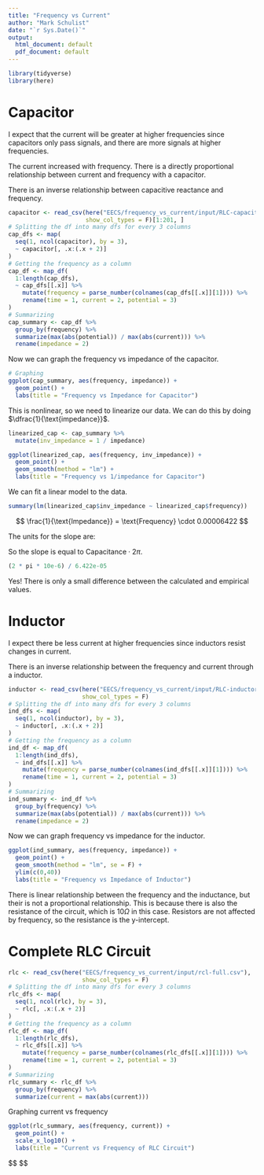 ```yaml
---
title: "Frequency vs Current"
author: "Mark Schulist"
date: "`r Sys.Date()`"
output:
  html_document: default
  pdf_document: default
---
```


```r
library(tidyverse)
library(here)
```

# Capacitor 

I expect that the current will be greater at higher frequencies since capacitors only pass signals, and there are more signals at higher frequencies. 

The current increased with frequency. There is a directly proportional relationship between current and frequency with a capacitor. 

 
\begin{align*}
X_c &= \frac{1}{2\pi f C} \\
&= \frac{[s]}{[F]} \\
&= \frac{[s][V]}{[C]} \\
&= \frac{[V]}{[A]}
\end{align*}
 

There is an inverse relationship between capacitive reactance and frequency. 
```r
capacitor <- read_csv(here("EECS/frequency_vs_current/input/RLC-capacitor.csv"), 
                      show_col_types = F)[1:201, ]
# Splitting the df into many dfs for every 3 columns
cap_dfs <- map(
  seq(1, ncol(capacitor), by = 3),
  ~ capacitor[, .x:(.x + 2)]
)
# Getting the frequency as a column
cap_df <- map_df(
  1:length(cap_dfs),
  ~ cap_dfs[[.x]] %>%
    mutate(frequency = parse_number(colnames(cap_dfs[[.x]][1]))) %>%
    rename(time = 1, current = 2, potential = 3)
)
# Summarizing
cap_summary <- cap_df %>%
  group_by(frequency) %>%
  summarize(max(abs(potential)) / max(abs(current))) %>%
  rename(impedance = 2)
```

Now we can graph the frequency vs impedance of the capacitor. 
```r
# Graphing
ggplot(cap_summary, aes(frequency, impedance)) +
  geom_point() +
  labs(title = "Frequency vs Impedance for Capacitor")
```

This is nonlinear, so we need to linearize our data. We can do this by doing $\dfrac{1}{\text{impedance}}$. 
```r
linearized_cap <- cap_summary %>%
  mutate(inv_impedance = 1 / impedance)

ggplot(linearized_cap, aes(frequency, inv_impedance)) +
  geom_point() +
  geom_smooth(method = "lm") +
  labs(title = "Frequency vs 1/impedance for Capacitor")
```

We can fit a linear model to the data. 
```r
summary(lm(linearized_cap$inv_impedance ~ linearized_cap$frequency))
```

$$
\frac{1}{\text{Impedance}} = \text{Frequency} \cdot 0.00006422
$$

The units for the slope are:

\begin{gather*}
\frac{1}{\text{impedance} \cdot \text{frequency}} \\
{[s]^2}
\end{gather*}

\begin{align*}
X_c &= \frac{1}{2\pi f C} \\
\frac{1}{X_c} &= 2\pi f C
\end{align*}
 

So the slope is equal to $\text{Capacitance} \cdot 2\pi$. 

```r
(2 * pi * 10e-6) / 6.422e-05
```

Yes! There is only a small difference between the calculated and empirical values. 

# Inductor

I expect there be less current at higher frequencies since inductors resist changes in current. 

There is an inverse relationship between the frequency and current through a inductor. 

```r
inductor <- read_csv(here("EECS/frequency_vs_current/input/RLC-inductor.csv"), 
                     show_col_types = F)
# Splitting the df into many dfs for every 3 columns
ind_dfs <- map(
  seq(1, ncol(inductor), by = 3),
  ~ inductor[, .x:(.x + 2)]
)
# Getting the frequency as a column
ind_df <- map_df(
  1:length(ind_dfs),
  ~ ind_dfs[[.x]] %>%
    mutate(frequency = parse_number(colnames(ind_dfs[[.x]][1]))) %>%
    rename(time = 1, current = 2, potential = 3)
)
# Summarizing
ind_summary <- ind_df %>%
  group_by(frequency) %>%
  summarize(max(abs(potential)) / max(abs(current))) %>%
  rename(impedance = 2)
```

Now we can graph frequency vs impedance for the inductor. 

```r
ggplot(ind_summary, aes(frequency, impedance)) +
  geom_point() +
  geom_smooth(method = "lm", se = F) +
  ylim(c(0,40))
  labs(title = "Frequency vs Impedance of Inductor")
```

There is linear relationship between the frequency and the inductance, but their is not a proportional relationship. This is because there is also the resistance of the circuit, which is $10 \Omega$ in this case. Resistors are not affected by frequency, so the resistance is the y-intercept. 

# Complete RLC Circuit

```r
rlc <- read_csv(here("EECS/frequency_vs_current/input/rcl-full.csv"), 
                     show_col_types = F)
# Splitting the df into many dfs for every 3 columns
rlc_dfs <- map(
  seq(1, ncol(rlc), by = 3),
  ~ rlc[, .x:(.x + 2)]
)
# Getting the frequency as a column
rlc_df <- map_df(
  1:length(rlc_dfs),
  ~ rlc_dfs[[.x]] %>%
    mutate(frequency = parse_number(colnames(rlc_dfs[[.x]][1]))) %>%
    rename(time = 1, current = 2, potential = 3)
)
# Summarizing
rlc_summary <- rlc_df %>%
  group_by(frequency) %>%
  summarize(current = max(abs(current)))
```

Graphing current vs frequency

```r
ggplot(rlc_summary, aes(frequency, current)) +
  geom_point() +
  scale_x_log10() +
  labs(title = "Current vs Frequency of RLC Circuit")
```
$$
\begin{align*}
Z &= \sqrt{R^2 + (X_i^2 - X_c^2)} \\

\end{align*}
$$